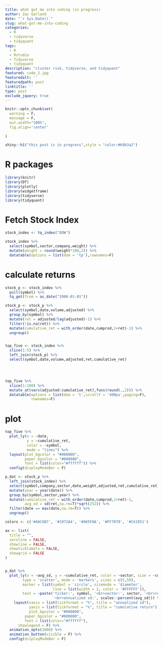 ```yaml
---
title: what got me into coding (in progress)
author: Zac Garland
date: "`r Sys.Date()`"
slug: what-got-me-into-coding
categories:
  - R
  - tidyverse
  - tidyquant
tags:
  - R
  - Rstudio
  - Tidyverse
  - tidyquant
description: "cluster risk, tidyverse, and tidyquant"
featured: code_2.jpg
featuredalt: ''
featuredpath: post
linktitle: ''
type: post
exclude_jquery: true
---
```


```r
knitr::opts_chunk$set(
  warning = F,
  message = F,
  out.width="100%",
  fig.align='center'
  
)
```


<style>
<!-- table>thead { -->
<!--     background-color: #000; -->

<!-- } -->

table{
color: black;
}

<!-- table.dataTable.stripe tbody tr.odd, table.dataTable.display tbody tr.odd { -->
<!--     background-color: #000000; -->
<!-- } -->

<!-- table.dataTable tbody tr { -->
<!--     background-color: #202020; -->
<!-- } -->
</style>

```r
shiny::h1("this post is in progress",style = "color:#69b3a2")
```


# R packages

```r
library(knitr)
library(DT)
library(plotly)
library(widgetframe)
library(tidyverse)
library(tidyquant)

```

# Fetch Stock Index

```r

stock_index <- tq_index("DOW")

stock_index %>% 
  select(symbol,sector,company,weight) %>% 
  mutate(weight = round(weight*100,2)) %>% 
  datatable(options = list(dom = 'tp'),rownames=F)


```

# calculate returns

```r

stock_p <- stock_index %>% 
  pull(symbol) %>% 
  tq_get(from = as_date("2000-01-01"))

stock_p <- stock_p %>% 
  select(symbol,date,volume,adjusted) %>% 
  group_by(symbol) %>% 
  mutate(ret = adjusted/lag(adjusted)-1) %>% 
  filter(!is.na(ret)) %>% 
  mutate(cumulative_ret = with_order(date,cumprod,1+ret)-1) %>% 
  ungroup() 


top_five <- stock_index %>% 
  slice(1:5) %>% 
  left_join(stock_p) %>% 
  select(symbol,date,volume,adjusted,ret,cumulative_ret)




top_five %>% 
  slice(1:100) %>% 
  mutate_at(vars(adjusted:cumulative_ret),funs(round(.,2))) %>% 
  datatable(options = list(dom = 't',scrollY = '400px',paging=F),
            rownames=F)

```

# plot

```r
top_five %>% 
  plot_ly(x = ~date,
          y = ~cumulative_ret,
          color = ~symbol,
          mode = "lines") %>% 
  layout(plot_bgcolor = "#000000",
         paper_bgcolor = "#000000",
         font = list(color="#ffffff")) %>% 
  config(displayModeBar = F)

```



```r

p_dat <- stock_p %>% 
  left_join(stock_index) %>% 
  select(symbol,company,sector,date,weight,adjusted,ret,cumulative_ret) %>% 
  mutate(year = year(date)) %>% 
  group_by(symbol,sector,year) %>% 
  mutate(cumulative_ret = with_order(date,cumprod,1+ret)-1, 
         avg_sd = sd(ret,na.rm=T)*sqrt(252)) %>% 
  filter(date == max(date,na.rm=T)) %>% 
  ungroup()

colors <- c('#4AC6B7', '#1972A4', '#965F8A', '#FF7070', '#C61951')

ax <- list(
  title = "",
  zeroline = FALSE,
  showline = FALSE,
  showticklabels = FALSE,
  showgrid = FALSE
)


p_dat %>% 
  plot_ly(x = ~avg_sd, y = ~cumulative_ret, color = ~sector, size = ~cumulative_ret/avg_sd, colors = colors, frame = ~year,
        type = 'scatter', mode = 'markers', sizes = c(5,50),
        marker = list(symbol = 'circle', sizemode = 'diameter',
                      line = list(width = 2, color = '#FFFFFF')),
        text = ~paste('ticker:', symbol, '<br>sector:', sector, '<br>return:', scales::percent(cumulative_ret),
                      '<br>annualized sd:', scales::percent(avg_sd))) %>% 
    layout(xaxis = list(tickformat = "%", title = "annualized sd"),
           yaxis = list(tickformat = "%", title = "cumulative return"),
           plot_bgcolor = "#000000",
         paper_bgcolor = "#000000",
         font = list(color="#ffffff"),
      showlegend = F) %>% 
  animation_opts(1000) %>% 
  animation_button(visible = F) %>% 
  config(displayModeBar = F)


```

